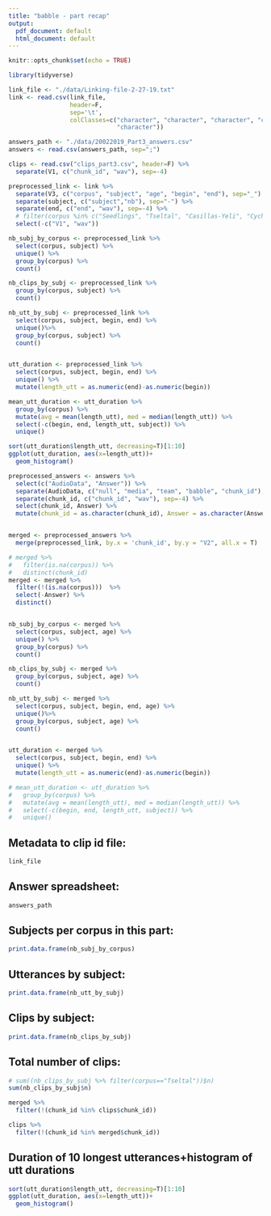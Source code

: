 ```yaml
---
title: "babble - part recap"
output:
  pdf_document: default
  html_document: default
---
```


```r
knitr::opts_chunk$set(echo = TRUE)
```

```r
library(tidyverse)
```
```r
link_file <- "./data/Linking-file-2-27-19.txt"
link <- read.csv(link_file, 
                 header=F, 
                 sep='\t', 
                 colClasses=c("character", "character", "character", "character", 
                              "character"))

answers_path <- "./data/20022019_Part3_answers.csv"
answers <- read.csv(answers_path, sep=";")

clips <- read.csv("clips_part3.csv", header=F) %>%
  separate(V1, c("chunk_id", "wav"), sep=-4)
```

```r
preprocessed_link <- link %>%
  separate(V3, c("corpus", "subject", "age", "begin", "end"), sep="_") %>%
  separate(subject, c("subject","nb"), sep="-") %>%
  separate(end, c("end", "wav"), sep=-4) %>%
  # filter(corpus %in% c("Seedlings", "Tseltal", "Casillas-Yeli", "Cychosz", "IBIS", "TonnsenSeidl", "Tsimane", "Warlaumont")) %>%
  select(-c("V1", "wav"))

nb_subj_by_corpus <- preprocessed_link %>%
  select(corpus, subject) %>%
  unique() %>%
  group_by(corpus) %>%
  count()

nb_clips_by_subj <- preprocessed_link %>%
  group_by(corpus, subject) %>%
  count()

nb_utt_by_subj <- preprocessed_link %>%
  select(corpus, subject, begin, end) %>%
  unique()%>%
  group_by(corpus, subject) %>%
  count()


utt_duration <- preprocessed_link %>%
  select(corpus, subject, begin, end) %>%
  unique() %>%
  mutate(length_utt = as.numeric(end)-as.numeric(begin))

mean_utt_duration <- utt_duration %>%
  group_by(corpus) %>%
  mutate(avg = mean(length_utt), med = median(length_utt)) %>%
  select(-c(begin, end, length_utt, subject)) %>%
  unique()

sort(utt_duration$length_utt, decreasing=T)[1:10]
ggplot(utt_duration, aes(x=length_utt))+
  geom_histogram()
```
```r


preprocessed_answers <- answers %>%
  select(c("AudioData", "Answer")) %>%
  separate(AudioData, c("null", "media", "team", "babble", "chunk_id"), sep='/') %>%
  separate(chunk_id, c("chunk_id", "wav"), sep=-4) %>%
  select(chunk_id, Answer) %>%
  mutate(chunk_id = as.character(chunk_id), Answer = as.character(Answer))


merged <- preprocessed_answers %>%
  merge(preprocessed_link, by.x = 'chunk_id', by.y = "V2", all.x = T)

```

```r

# merged %>%
#   filter(is.na(corpus)) %>%
#   distinct(chunk_id)
merged <- merged %>%
  filter(!(is.na(corpus)))  %>%
  select(-Answer) %>%
  distinct()


nb_subj_by_corpus <- merged %>%
  select(corpus, subject, age) %>%
  unique() %>%
  group_by(corpus) %>%
  count()

nb_clips_by_subj <- merged %>%
  group_by(corpus, subject, age) %>%
  count()

nb_utt_by_subj <- merged %>%
  select(corpus, subject, begin, end, age) %>%
  unique()%>%
  group_by(corpus, subject, age) %>%
  count()


utt_duration <- merged %>%
  select(corpus, subject, begin, end) %>%
  unique() %>%
  mutate(length_utt = as.numeric(end)-as.numeric(begin))

# mean_utt_duration <- utt_duration %>%
#   group_by(corpus) %>%
#   mutate(avg = mean(length_utt), med = median(length_utt)) %>%
#   select(-c(begin, end, length_utt, subject)) %>%
#   unique()


```

## Metadata to clip id file: 
```r
link_file
```

## Answer spreadsheet: 
```r
answers_path
```

## Subjects per corpus in this part:

```r
print.data.frame(nb_subj_by_corpus)

```

## Utterances by subject: 

```r
print.data.frame(nb_utt_by_subj)
```


## Clips by subject:

```r
print.data.frame(nb_clips_by_subj)
```

## Total number of clips: 
```r
# sum((nb_clips_by_subj %>% filter(corpus=="Tseltal"))$n)
sum(nb_clips_by_subj$n)
```


```r
merged %>%
  filter(!(chunk_id %in% clips$chunk_id))

clips %>%
  filter(!(chunk_id %in% merged$chunk_id))
```

## Duration of 10 longest utterances+histogram of utt durations
```r
sort(utt_duration$length_utt, decreasing=T)[1:10]
ggplot(utt_duration, aes(x=length_utt))+
  geom_histogram()
```
